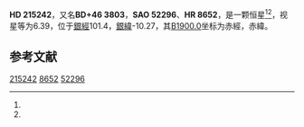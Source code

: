 {{Starbox begin
| name = HD 215242
}}
{{Starbox observe
| epoch = [[J2000.0|J2000.0]]
| constell = {{星座名待查}}<ref name=SIMBAD>{{cite web
 | url=http://simbad.u-strasbg.fr/simbad/sim-id?Ident=HR+8652
 | title =Pulsating variable Star
 | publisher=Centre de Données astronomiques de Strasbourg
 | work=SIMBAD
 | accessdate=2012-07-13}}</ref><ref name=DATA>{{cite web
 | url=http://vizier.u-strasbg.fr/viz-bin/VizieR-5?-out.add=.&-source=5050&-corr=PK=HR&-out.max=9999&HR=8652
 | title=VizieR Detailed Page
 | accessdate=2012-07-13
 | archive-date=2016-03-05
 | archive-url=https://web.archive.org/web/20160305003351/http://vizier.u-strasbg.fr/viz-bin/VizieR-5?-out.add=.&-source=5050&-corr=PK=HR&-out.max=9999&HR=8652
 | dead-url=no
 }}</ref>
| 星官 = 
| ra = {{RA|22|43|4.5}}<ref name=SIMBAD /><ref name=DATA />
| dec = {{DEC|+47|10|7}}<ref name=SIMBAD /><ref name=DATA />
| appmag_v = 6.39<ref name=SIMBAD /><ref name=DATA />
}}
{{Starbox character
| class = A1V+G:<ref name=SIMBAD /><ref name=DATA />
| b-v = 0.47<ref name=SIMBAD /><ref name=DATA />
| u-b = -0.06<ref name=SIMBAD /><ref name=DATA />
| r-i = <ref name=SIMBAD /><ref name=DATA />
| variable = 
}}
{{Starbox astrometry
| radial_v = -0.06
| prop_mo_ra = -17
| parallax = 0.002
| p_error =
}}
{{Starbox catalog
| names =BD+46 3803，[[SAO星表|SAO]] 52296，[[HD星表|HD]] 215242，[[HR星表|HR]] 8652}}
{{Starbox reference |Simbad=HR+8652}}
{{Starbox end}}

'''HD 215242'''，又名'''BD+46 3803'''，'''SAO 52296'''、'''HR 8652'''，是一颗恒星<ref name=SIMBAD /><ref name=DATA />，视星等为6.39，位于[[銀道座標系|銀經]]101.4，[[銀道座標系|銀緯]]-10.27，其[[B1900.0|B1900.0]]坐标为赤經{{RA|22|38|45.3}}，赤緯{{DEC|+46|-10.27|41}}。

== 参考文献 ==
{{reflist}}

{{star-stub}}

[[Category:HD和HDE天體|215242]]
[[Category:HR天體|8652]]
[[Category:SAO天體|52296]]